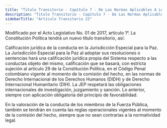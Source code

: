 ```yaml
---
title: "Titulo Transitorio - Capítulo 7 - De Las Normas Aplicables A Los Miembros De La Fuerza Pública Para La Terminación Del Conflicto Armado Y La Construcción De Una Paz Estable Y Duradera  - Artículo Transitorio 22"
description: "Titulo Transitorio - Capítulo 7 - De Las Normas Aplicables A Los Miembros De La Fuerza Pública Para La Terminación Del Conflicto Armado Y La Construcción De Una Paz Estable Y Duradera  - Artículo Transitorio 22"
sidebarTitle: "Artículo Transitorio 22"
---
```


<Warning>Modificado por el Acto Legislativo No. 01 de 2017, artículo 1°. La Constitución Política tendrá un nuevo título transitorio, así: </Warning>

Calificación jurídica de la conducta en la Jurisdicción Especial para la Paz. La Jurisdicción Especial para la Paz al adoptar sus resoluciones o sentencias hará una calificación jurídica propia del Sistema respecto a las conductas objeto del mismo, calificación que se basará, con estricta sujeción al artículo 29 de la Constitución Política, en el Código Penal colombiano vigente al momento de la comisión del hecho, en las normas de Derecho Internacional de los Derechos Humanos (DIDH) y de Derecho Internacional Humanitario (DIH). La JEP respetará las obligaciones internacionales de investigación, juzgamiento y sanción. Lo anterior, siempre con aplicación obligatoria del principio de favorabilidad. 

En la valoración de la conducta de los miembros de la Fuerza Pública, también se tendrán en cuenta las reglas operacionales vigentes al momento de la comisión del hecho, siempre que no sean contrarias a la normatividad legal. 
